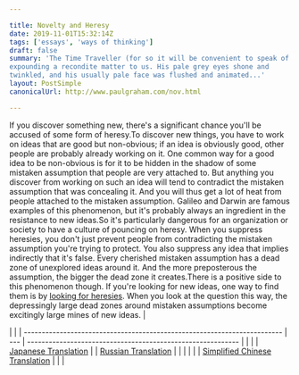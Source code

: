```yaml
---

title: Novelty and Heresy
date: 2019-11-01T15:32:14Z
tags: ['essays', 'ways of thinking']
draft: false
summary: 'The Time Traveller (for so it will be convenient to speak of him) was
expounding a recondite matter to us. His pale grey eyes shone and
twinkled, and his usually pale face was flushed and animated...'
layout: PostSimple
canonicalUrl: http://www.paulgraham.com/nov.html

---
```


If you discover something new, there's a significant chance you'll be
accused of some form of heresy.To discover new things, you have
to work on ideas that are good but non-obvious; if an idea is
obviously good, other people are probably already working on it.
One common way for a good idea to be non-obvious is for it to be hidden in the
shadow of some mistaken assumption that people are very attached to.
But anything you discover from working on such an idea will tend to
contradict the mistaken assumption that was concealing it. And you
will thus get a lot of heat from people attached to the mistaken
assumption. Galileo and Darwin are famous examples of this phenomenon,
but it's probably always an ingredient in the resistance to new
ideas.So it's particularly dangerous for an organization or society to
have a culture of pouncing on heresy. When you suppress heresies,
you don't just prevent people from contradicting the mistaken
assumption you're trying to protect. You also suppress any idea
that implies indirectly that it's false.
Every cherished mistaken assumption has
a dead zone of unexplored ideas around it. And the more preposterous
the assumption, the bigger the dead zone it creates.There is a positive side to this phenomenon though. If you're
looking for new ideas, one way to find them is by [looking for
heresies](say.html). When you look at the question this way, the depressingly
large dead zones around mistaken assumptions become excitingly large
mines of new ideas. |

|                                                                          |
| ------------------------------------------------------------------------ | --- | ----------------------------------------------------------- |
|                                                                          |
| [Japanese Translation](https://note.com/tokyojack/n/n2cd5fc7b8eeb)       |     | [Russian Translation](https://ideanomics.ru/articles/19728) |
|                                                                          |
|                                                                          |
| [Simplified Chinese Translation](https://www.douban.com/note/758984996/) |
|                                                                          |
